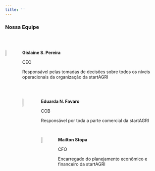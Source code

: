 ```yaml
---
title: ''
---
```



 <h3><strong>Nossa Equipe</strong></h3>
 <br/>
 <br/>
<body>
<p><img  src="gi.png" style="width:7%; border:0px solid; margin-right: 20px" align="left"></p>

<p><strong>Gislaine S. Pereira</strong></p>
<p>CEO</p>
<p>Responsável pelas tomadas de decisões sobre todos os níveis operacionais da organização da startAGRI</p>

<br/>
<br/>
<p><img src="duda.png" style="width:8%; border:0px solid; margin-right: 20px" align="left"></p>
<p><strong>Eduarda N. Favaro</strong></p>
<p>COB</p>
<p>Responsável por toda a parte comercial da startAGRI</p>

<br/>
<p><img src="mailton.png" style="width:7%; border:0px solid; margin-right: 20px" align="left"></p>
<p><strong>Mailton Stopa</strong></p>
<p>CFO</p>
<p>Encarregado do planejamento econômico e financeiro da startAGRI</p>
</body>
<br/>
